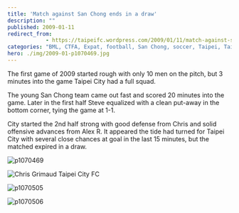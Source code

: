 ```yaml
---
title: 'Match against San Chong ends in a draw'
description: ""
published: 2009-01-11
redirect_from: 
            - https://taipeifc.wordpress.com/2009/01/11/match-against-san-chong-ends-in-a-draw/
categories: "BML, CTFA, Expat, football, San Chong, soccer, Taipei, Taipei City FC, Taiwan, vs. San Chong H.S."
hero: ./img/2009-01-p1070469.jpg
---
```

The first game of 2009 started rough with only 10 men on the pitch, but 3 minutes into the game Taipei City had a full squad.

The young San Chong team came out fast and scored 20 minutes into the game. Later in the first half Steve equalized with a clean put-away in the bottom corner, tying the game at 1-1.

City started the 2nd half strong with good defense from Chris and solid offensive advances from Alex R. It appeared the tide had turned for Taipei City with several close chances at goal in the last 15 minutes, but the matched expired in a draw.

![](http://taipeifc.files.wordpress.com/2009/01/p1070469.jpg "p1070469")

![](http://taipeifc.files.wordpress.com/2009/01/p1070486.jpg "Chris Grimaud Taipei City FC")

![](http://taipeifc.files.wordpress.com/2009/01/p1070505.jpg "p1070505")

![](http://taipeifc.files.wordpress.com/2009/01/p1070506.jpg "p1070506")
